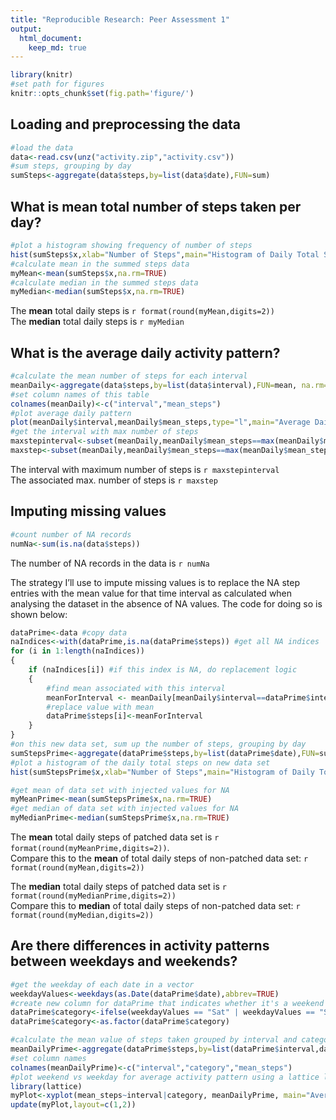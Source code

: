 ```yaml
---
title: "Reproducible Research: Peer Assessment 1"
output: 
  html_document:
    keep_md: true
---
```

```r
library(knitr)
#set path for figures
knitr::opts_chunk$set(fig.path='figure/')
```

## Loading and preprocessing the data
```r
#load the data
data<-read.csv(unz("activity.zip","activity.csv"))
#sum steps, grouping by day 
sumSteps<-aggregate(data$steps,by=list(data$date),FUN=sum)
```

## What is mean total number of steps taken per day?
```r
#plot a histogram showing frequency of number of steps
hist(sumSteps$x,xlab="Number of Steps",main="Histogram of Daily Total Steps")
#calculate mean in the summed steps data
myMean<-mean(sumSteps$x,na.rm=TRUE)
#calculate median in the summed steps data
myMedian<-median(sumSteps$x,na.rm=TRUE)
```
The **mean** total daily steps is `r format(round(myMean,digits=2))`  
The **median** total daily steps is `r myMedian`


## What is the average daily activity pattern?
```r
#calculate the mean number of steps for each interval
meanDaily<-aggregate(data$steps,by=list(data$interval),FUN=mean, na.rm=TRUE)
#set column names of this table
colnames(meanDaily)<-c("interval","mean_steps")
#plot average daily pattern
plot(meanDaily$interval,meanDaily$mean_steps,type="l",main="Average Daily Pattern",xlab="interval",ylab="average steps")
#get the interval with max number of steps
maxstepinterval<-subset(meanDaily,meanDaily$mean_steps==max(meanDaily$mean_steps))$interval
maxstep<-subset(meanDaily,meanDaily$mean_steps==max(meanDaily$mean_steps))$mean_steps
```
The interval with maximum number of steps is `r maxstepinterval`  
The associated max. number of steps is `r maxstep`


## Imputing missing values
```r
#count number of NA records
numNa<-sum(is.na(data$steps))
```
The number of NA records in the data is `r numNa`

The strategy I'll use to impute missing values is to replace the NA step entries with the mean value for that time interval as calculated when analysing the dataset in the absence of NA values. The code for doing so is shown below:
```r
dataPrime<-data #copy data
naIndices<-with(dataPrime,is.na(dataPrime$steps)) #get all NA indices
for (i in 1:length(naIndices))
{
    if (naIndices[i]) #if this index is NA, do replacement logic
    {
        #find mean associated with this interval
        meanForInterval <- meanDaily[meanDaily$interval==dataPrime$interval[i],c("mean_steps")]
        #replace value with mean
        dataPrime$steps[i]<-meanForInterval
    }
}
#on this new data set, sum up the number of steps, grouping by day
sumStepsPrime<-aggregate(dataPrime$steps,by=list(dataPrime$date),FUN=sum)
#plot a histogram of the daily total steps on new data set
hist(sumStepsPrime$x,xlab="Number of Steps",main="Histogram of Daily Total Steps")
```

```r
#get mean of data set with injected values for NA
myMeanPrime<-mean(sumStepsPrime$x,na.rm=TRUE)
#get median of data set with injected values for NA
myMedianPrime<-median(sumStepsPrime$x,na.rm=TRUE)
```
The **mean** total daily steps of patched data set is `r format(round(myMeanPrime,digits=2))`.  
Compare this to the **mean** of total daily steps of non-patched data set: `r format(round(myMean,digits=2))`  
  
The **median** total daily steps of patched data set is `r format(round(myMedianPrime,digits=2))`  
Compare this to **median** of total daily steps of non-patched data set: `r format(round(myMedian,digits=2))`  
 
## Are there differences in activity patterns between weekdays and weekends?
```r
#get the weekday of each date in a vector
weekdayValues<-weekdays(as.Date(dataPrime$date),abbrev=TRUE)
#create new column for dataPrime that indicates whether it's a weekend or weekday as a factor
dataPrime$category<-ifelse(weekdayValues == "Sat" | weekdayValues == "Sun","weekend","weekday")
dataPrime$category<-as.factor(dataPrime$category)

#calculate the mean value of steps taken grouped by interval and category
meanDailyPrime<-aggregate(dataPrime$steps,by=list(dataPrime$interval,dataPrime$category),FUN=mean, na.rm=TRUE)
#set column names
colnames(meanDailyPrime)<-c("interval","category","mean_steps")
#plot weekend vs weekday for average activity pattern using a lattice line plot
library(lattice)
myPlot<-xyplot(mean_steps~interval|category, meanDailyPrime, main="Average Activity Pattern", ylab="Average Daily Steps", xlab="Interval", type="l")
update(myPlot,layout=c(1,2))
```
